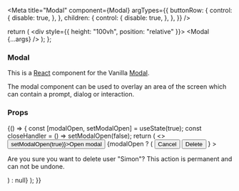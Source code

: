 

<Meta
  title="Modal"
  component={Modal}
  argTypes={{
    buttonRow: {
      control: {
        disable: true,
      },
    },
    children: {
      control: {
        disable: true,
      },
    },
  }}
/>

  return (
    <div style={{ height: "100vh", position: "relative" }}>
      <Modal {...args} />
    </div>
  );
};

### Modal

This is a [React](https://reactjs.org/) component for the Vanilla [Modal](https://docs.vanillaframework.io/patterns/modal/).

The modal component can be used to overlay an area of the screen which can contain a prompt, dialog or interaction.

### Props

<ArgsTable of={Modal} />

<Canvas>
  <Story name="Default">
    {() => {
      const [modalOpen, setModalOpen] = useState(true);
      const closeHandler = () => setModalOpen(false);
      return (
        <>
          <button onClick={() => setModalOpen(true)}>Open modal</button>
          {modalOpen ? (
            <Modal
              close={closeHandler}
              title="Confirm delete"
              buttonRow={
                <>
                  <button
                    className="u-no-margin--bottom"
                    onClick={closeHandler}
                  >
                    Cancel
                  </button>
                  <button className="p-button--negative u-no-margin--bottom">
                    Delete
                  </button>
                </>
              }
            >
              <p>
                Are you sure you want to delete user "Simon"? This action is
                permanent and can not be undone.
              </p>
            </Modal>
          ) : null}
        </>
      );
    }}
  </Story>
</Canvas>

